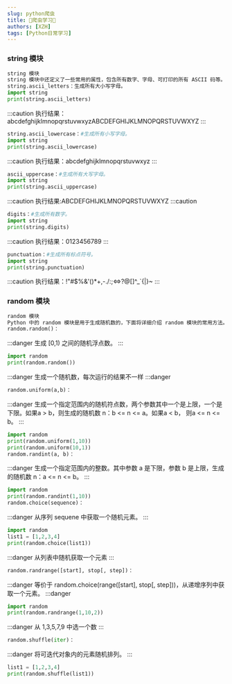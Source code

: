 ```yaml
---
slug: python爬虫
title: 🤞爬虫学习🤞
authors: [XZH]
tags: [Python日常学习]
---
```



<!-- truncate -->

### string 模块

```py
string 模块
string 模块中还定义了一些常用的属性，包含所有数字、字母、可打印的所有 ASCII 码等。
string.ascii_letters：生成所有大小写字母。
import string
print(string.ascii_letters)
```

:::caution
执行结果： abcdefghijklmnopqrstuvwxyzABCDEFGHIJKLMNOPQRSTUVWXYZ
:::


```py
string.ascii_lowercase：#生成所有小写字母。
import string
print(string.ascii_lowercase)
```

:::caution
执行结果：abcdefghijklmnopqrstuvwxyz
:::

```py
ascii_uppercase：#生成所有大写字母。
import string
print(string.ascii_uppercase)
```

:::caution
执行结果:ABCDEFGHIJKLMNOPQRSTUVWXYZ
:::caution

```py
digits：#生成所有数字。
import string
print(string.digits)
```

:::caution
执行结果：0123456789
:::

```py
punctuation：#生成所有标点符号。
import string
print(string.punctuation)
```

:::caution
执行结果：!"#$%&'()*+,-./:;<=>?@[\]^_`{|}~
:::

### random 模块
```py
random 模块
Python 中的 random 模块是用于生成随机数的，下面将详细介绍 random 模块的常用方法。
random.random()：
```

:::danger
生成 [0,1) 之间的随机浮点数。
:::

```py
import random
print(random.random())     
```

:::danger
生成一个随机数，每次运行的结果不一样
:::danger

```py
random.uniform(a,b)：
```

:::danger
生成一个指定范围内的随机符点数，两个参数其中一个是上限，一个是下限。如果a > b，则生成的随机数 n：b <= n <= a。如果a < b， 则a <= n <= b。
:::

```py
import random
print(random.uniform(1,10))
print(random.uniform(10,1))
random.randint(a, b)：
```

:::danger
生成一个指定范围内的整数。其中参数 a 是下限，参数 b 是上限，生成的随机数 n：a <= n <= b。
:::

```py
import random
print(random.randint(1,10))
random.choice(sequence)：
```

:::danger
从序列 sequene 中获取一个随机元素。
:::

```py
import random
list1 = [1,2,3,4]
print(random.choice(list1)) 
```

:::danger
从列表中随机获取一个元素
:::

```py
random.randrange([start], stop[, step])：
```

:::danger
等价于 random.choice(range([start], stop[, step]))，从递增序列中获取一个元素。
:::danger

```py
import random
print(random.randrange(1,10,2))    
```

:::danger
从 1,3,5,7,9 中选一个数
:::

```py
random.shuffle(iter)：
```

:::danger
将可迭代对象内的元素随机排列。
:::

```py
list1 = [1,2,3,4]
print(random.shuffle(list1))
```